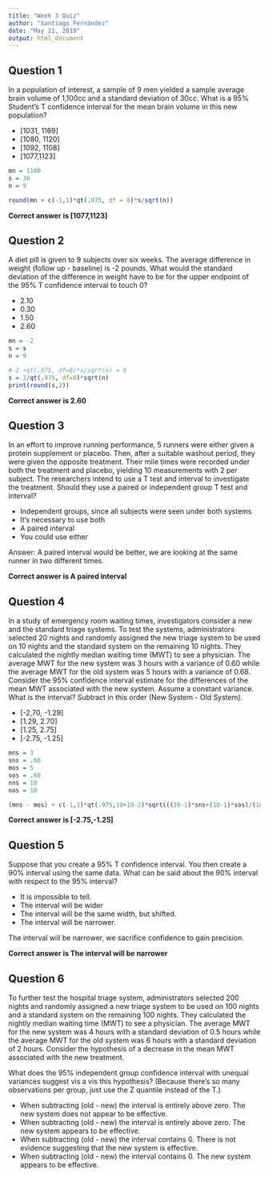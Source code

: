 ```yaml
---
title: "Week 3 Quiz"
author: "Santiago Fernández"
date: "May 21, 2019"
output: html_document
---
```

## Question 1

In a population of interest, a sample of 9 men yielded a sample average brain volume of 1,100cc and a standard deviation of 30cc. What is a 95% Student's T confidence interval for the mean brain volume in this new population?

- [1031, 1169]
- [1080, 1120]
- [1092, 1108]
- [1077,1123]

```r
mn = 1100
s = 30
n = 9

round(mn + c(-1,1)*qt(.975, df = 8)*s/sqrt(n))

```

**Correct answer is [1077,1123]**



## Question 2

A diet pill is given to 9 subjects over six weeks. The average difference in weight (follow up - baseline) is -2 pounds. What would the standard deviation of the difference in weight have to be for the upper endpoint of the 95% T confidence interval to touch 0?

- 2.10
- 0.30
- 1.50
- 2.60

```r
mn = -2
s = s
n = 9

#-2 +qt(.975, df=8)*s/sqrt(n) = 0 
s = 2/qt(.975, df=8)*sqrt(n)
print(round(s,2))
```

**Correct answer is 2.60**



## Question 3

In an effort to improve running performance, 5 runners were either given a protein supplement or placebo. Then, after a suitable washout period, they were given the opposite treatment. Their mile times were recorded under both the treatment and placebo, yielding 10 measurements with 2 per subject. The researchers intend to use a T test and interval to investigate the treatment. Should they use a paired or independent group T test and interval?

- Independent groups, since all subjects were seen under both systems
- It's necessary to use both
- A paired interval
- You could use either

Answer: A paired interval would be better, we are looking at the same runner in two different times.

**Correct answer is A paired interval**



## Question 4

In a study of emergency room waiting times, investigators consider a new and the standard triage systems. To test the systems, administrators selected 20 nights and randomly assigned the new triage system to be used on 10 nights and the standard system on the remaining 10 nights. They calculated the nightly median waiting time (MWT) to see a physician. The average MWT for the new system was 3 hours with a variance of 0.60 while the average MWT for the old system was 5 hours with a variance of 0.68. Consider the 95% confidence interval estimate for the differences of the mean MWT associated with the new system. Assume a constant variance. What is the interval? Subtract in this order (New System - Old System).

- [-2,70, -1.29]
- [1.29, 2.70]
- [1.25, 2.75]
- [-2.75, -1.25]

```r
mns = 3
sns = .60
mos = 5
sos = .68
nns = 10
nos = 10

(mns - mos) + c(-1,1)*qt(.975,10+10-2)*sqrt(((10-1)*sns+(10-1)*sos)/(10+10-2))*sqrt((1/10)+(1/10))
```

**Correct answer is [-2.75,-1.25]**



## Question 5

Suppose that you create a 95% T confidence interval. You then create a 90% interval using the same data. What can be said about the 90% interval with respect to the 95% interval?

- It is impossible to tell.
- The interval will be wider
- The interval will be the same width, but shifted.
- The interval will be narrower.

The interval will be narrower, we sacrifice confidence to gain precision.

**Correct answer is The interval will be narrower**



## Question 6

To further test the hospital triage system, administrators selected 200 nights and randomly assigned a new triage system to be used on 100 nights and a standard system on the remaining 100 nights. They calculated the nightly median waiting time (MWT) to see a physician. The average MWT for the new system was 4 hours with a standard deviation of 0.5 hours while the average MWT for the old system was 6 hours with a standard deviation of 2 hours. Consider the hypothesis of a decrease in the mean MWT associated with the new treatment.

What does the 95% independent group confidence interval with unequal variances suggest vis a vis this hypothesis? (Because there's so many observations per group, just use the Z quantile instead of the T.)

- When subtracting (old - new) the interval is entirely above zero. The new system does not appear to be effective.
- When subtracting (old - new) the interval is entirely above zero. The new system appears to be effective.
- When subtracting (old - new) the interval contains 0. There is not evidence suggesting that the new system is effective.
- When subtracting (old - new) the interval contains 0. The new system appears to be effective.

